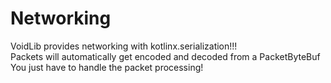 # Networking

VoidLib provides networking with kotlinx.serialization!!!<br>
Packets will automatically get encoded and decoded from a PacketByteBuf<br>
You just have to handle the packet processing!

